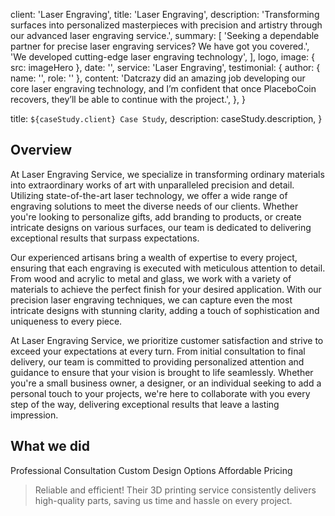 
  client: 'Laser Engraving',
  title: 'Laser Engraving',
  description:
    'Transforming surfaces into personalized masterpieces with precision and artistry through our advanced laser engraving service.',
  summary: [
    'Seeking a dependable partner for precise laser engraving services? We have got you covered.',
    'We developed cutting-edge laser engraving technology',
  ],
  logo,
  image: { src: imageHero },
  date: '',
  service: 'Laser Engraving',
  testimonial: {
    author: { name: '', role: '' },
    content:
      'Datcrazy did an amazing job developing our core laser engraving technology, and I’m confident that once PlaceboCoin recovers, they’ll be able to continue with the project.',
  },
}

  title: `${caseStudy.client} Case Study`,
  description: caseStudy.description,
}

## Overview

At Laser Engraving Service, we specialize in transforming ordinary materials into extraordinary works of art with unparalleled precision and detail. Utilizing state-of-the-art laser technology, we offer a wide range of engraving solutions to meet the diverse needs of our clients. Whether you're looking to personalize gifts, add branding to products, or create intricate designs on various surfaces, our team is dedicated to delivering exceptional results that surpass expectations.

Our experienced artisans bring a wealth of expertise to every project, ensuring that each engraving is executed with meticulous attention to detail. From wood and acrylic to metal and glass, we work with a variety of materials to achieve the perfect finish for your desired application. With our precision laser engraving techniques, we can capture even the most intricate designs with stunning clarity, adding a touch of sophistication and uniqueness to every piece.

At Laser Engraving Service, we prioritize customer satisfaction and strive to exceed your expectations at every turn. From initial consultation to final delivery, our team is committed to providing personalized attention and guidance to ensure that your vision is brought to life seamlessly. Whether you're a small business owner, a designer, or an individual seeking to add a personal touch to your projects, we're here to collaborate with you every step of the way, delivering exceptional results that leave a lasting impression.

## What we did

<TagList>
  <TagListItem>Professional Consultation</TagListItem>
  <TagListItem>Custom Design Options</TagListItem>
  <TagListItem>Affordable Pricing</TagListItem>
</TagList>

<Blockquote
  author={{ name: 'Mehul Arts' }}
>
 Reliable and efficient! Their 3D printing service consistently delivers high-quality parts, saving us time and hassle on every project.
</Blockquote>

<StatList>
  <StatListItem value="99.9%" label="Accuracy in engraving" />
  <StatListItem value="High-speed" label="Fast engraving process" />
  <StatListItem value="0.02mm" label="Engraving precision" />
  <StatListItem value="Versatile" label="Compatible with various materials" />
</StatList>
